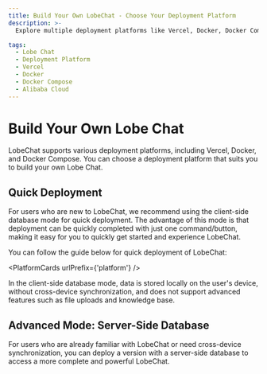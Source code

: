 ```yaml
---
title: Build Your Own LobeChat - Choose Your Deployment Platform
description: >-
  Explore multiple deployment platforms like Vercel, Docker, Docker Compose, and more to deploy LobeChat. Choose the platform that best suits your needs.

tags:
  - Lobe Chat
  - Deployment Platform
  - Vercel
  - Docker
  - Docker Compose
  - Alibaba Cloud
---
```


# Build Your Own Lobe Chat

LobeChat supports various deployment platforms, including Vercel, Docker, and Docker Compose. You can choose a deployment platform that suits you to build your own Lobe Chat.

## Quick Deployment

For users who are new to LobeChat, we recommend using the client-side database mode for quick deployment. The advantage of this mode is that deployment can be quickly completed with just one command/button, making it easy for you to quickly get started and experience LobeChat.

You can follow the guide below for quick deployment of LobeChat:

<PlatformCards urlPrefix={'platform'} />

<Callout>
  In the client-side database mode, data is stored locally on the user's device, without
  cross-device synchronization, and does not support advanced features such as file uploads and
  knowledge base.
</Callout>

## Advanced Mode: Server-Side Database

For users who are already familiar with LobeChat or need cross-device synchronization, you can deploy a version with a server-side database to access a more complete and powerful LobeChat.

<Cards>
  <Card href={'/docs/self-hosting/server-database'} title={'Server-Side Database Deployment Guide'} />
</Cards>
